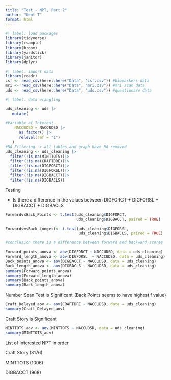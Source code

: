 ```yaml
---
title: "Test - NPT, Part 2"
author: "Kent T"
format: html
---
```


```r
#| label: load packages
library(tidyverse) 
library(rsample)
library(broom)
library(yardstick)
library(janitor)
library(dplyr)
```

```r
#| label: import data 
library(readr)
csf <- read_csv(here::here("Data", "csf.csv")) #biomarkers data
mri <- read_csv(here::here("Data", "mri.csv")) #mri scan data
uds <- read_csv(here::here("Data", "uds.csv")) #questionare data
```

```r
#| label: data wrangling

uds_cleaning <- uds |>
   mutate(
     
#Variable of Interest
    NACCUDSD = NACCUDSD |> 
      as.factor() |>
      relevel(ref = "1")
   )
#NA Filtering -> all tables and graph have NA removed 
uds_cleaning <- uds_cleaning |>
  filter(!is.na(MINTTOTS))|>
  filter(!is.na(CRAFTDRE))|>
  filter(!is.na(DIGFORCT))|>
  filter(!is.na(DIGFORSL))|>
  filter(!is.na(DIGBACCT))|>
  filter(!is.na(DIGBACLS))

```

Testing

-   Is there a difference in the values between DIGFORCT + DIGFORSL + DIGBACCT + DIGBACLS

```r
ForwardvsBack_Points <- t.test(uds_cleaning$DIGFORCT, 
                               uds_cleaning$DIGBACCT, paired = TRUE)

ForwardsvsBack_Longest<- t.test(uds_cleaning$DIGFORSL, 
                                uds_cleaning$DIGBACLS, paired = TRUE)

#conclusion there is a difference between forward and backward scores
```

```r
Forward_points_anova <- aov(DIGFORCT ~ NACCUDSD, data = uds_cleaning)
Forward_length_anova <- aov(DIGFORSL  ~ NACCUDSD, data = uds_cleaning)
Back_points_anova <- aov(DIGBACCT ~ NACCUDSD, data = uds_cleaning)
Back_length_anova <- aov(DIGBACLS ~ NACCUDSD, data = uds_cleaning)
summary(Forward_points_anova)
summary(Forward_length_anova)
summary(Back_points_anova)
summary(Back_length_anova)
```

Number Span Test is Significant (Back Points seems to have highest f value)

```r
Craft_Delayed_aov <- aov(CRAFTDRE ~ NACCUDSD, data = uds_cleaning)
summary(Craft_Delayed_aov)
```

Craft Story is Significant

```r
MINTTOTS_aov <- aov(MINTTOTS ~ NACCUDSD, data = uds_cleaning)
summary(MINTTOTS_aov)
```

List of Interested NPT in order

Craft Story (3176)

MINTTOTS (1006)

DIGBACCT (968)
